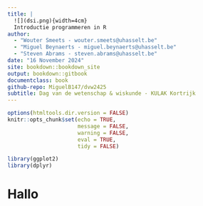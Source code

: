 ```yaml
---
title: |
  ![](dsi.png){width=4cm}   
  Introductie programmeren in R
author: 
  - "Wouter Smeets - wouter.smeets@uhasselt.be"
  - "Miguel Beynaerts - miguel.beynaerts@uhasselt.be"
  - "Steven Abrams - steven.abrams@uhasselt.be"
date: "16 November 2024"
site: bookdown::bookdown_site
output: bookdown::gitbook
documentclass: book
github-repo: MiguelB147/dvw2425
subtitle: Dag van de wetenschap & wiskunde - KULAK Kortrijk
---
```


```r
options(htmltools.dir.version = FALSE)
knitr::opts_chunk$set(echo = TRUE, 
                      message = FALSE,	
                      warning = FALSE,
                      eval = TRUE,
                      tidy = FALSE)
```

```r
library(ggplot2)
library(dplyr)
```

# Hallo


